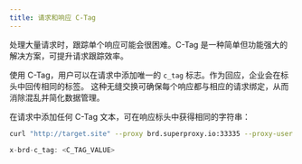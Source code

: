 ```yaml
---
title: 请求和响应 C-Tag
---
```

处理大量请求时，跟踪单个响应可能会很困难。C-Tag 是一种简单但功能强大的解决方案，可提升请求跟踪效率。

使用 C-Tag，用户可以在请求中添加唯一的 `c_tag` 标志。作为回应，企业会在标头中回传相同的标签。 这种无缝交换可确保每个响应都与相应的请求绑定，从而消除混乱并简化数据管理。  

在请求中添加任何 C-Tag 文本，可在响应标头中获得相同的字符串：

<CodeGroup>
    
```sh Sample Request
curl "http://target.site" --proxy brd.superproxy.io:33335 --proxy-user brd-customer-<customer_id>-zone-<zone_name>-c_tag-<C_TAG_VALUE>:<zone_password>
```

```js Output headers
x-brd-c_tag: <C_TAG_VALUE>
```
</CodeGroup>